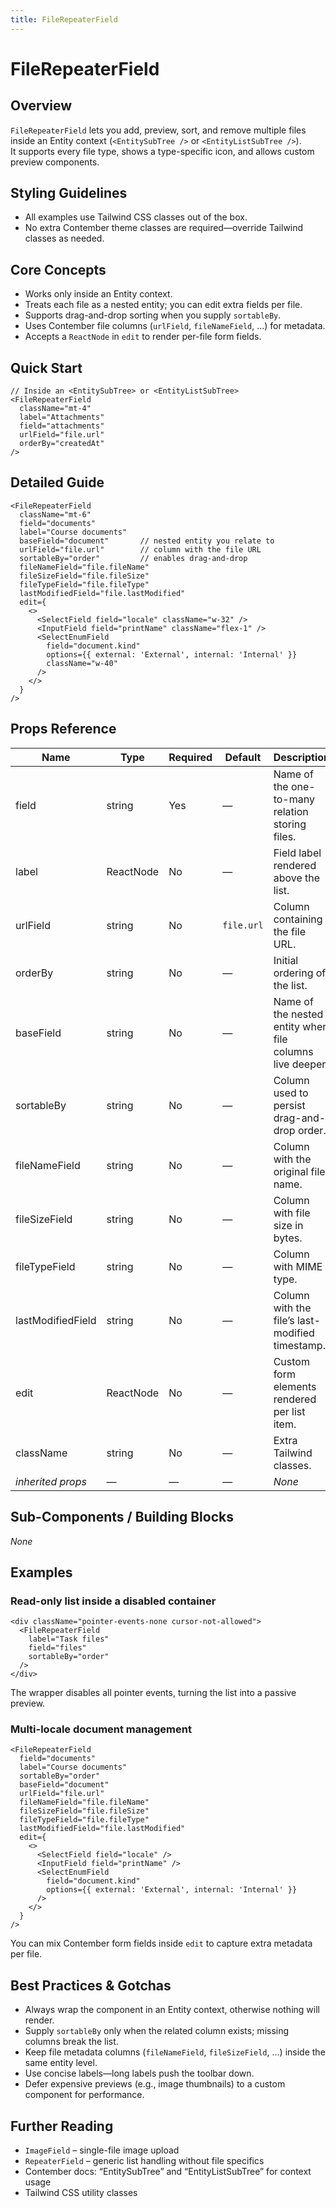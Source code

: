 ```yaml
---
title: FileRepeaterField
---
```


<!-- Edited by human: false -->
<!-- Examples count: 8 -->
<!-- Source examples: 2 -->
<!-- Playground examples: 0 -->
<!-- External examples: 6 -->
<!-- Import examples: 5 -->

# FileRepeaterField

## Overview
`FileRepeaterField` lets you add, preview, sort, and remove multiple files inside an Entity context (`<EntitySubTree />` or `<EntityListSubTree />`).  
It supports every file type, shows a type-specific icon, and allows custom preview components.

## Styling Guidelines
* All examples use Tailwind CSS classes out of the box.  
* No extra Contember theme classes are required—override Tailwind classes as needed.

## Core Concepts
* Works only inside an Entity context.
* Treats each file as a nested entity; you can edit extra fields per file.
* Supports drag-and-drop sorting when you supply `sortableBy`.
* Uses Contember file columns (`urlField`, `fileNameField`, …) for metadata.
* Accepts a `ReactNode` in `edit` to render per-file form fields.

## Quick Start
```tsx
// Inside an <EntitySubTree> or <EntityListSubTree>
<FileRepeaterField
  className="mt-4"
  label="Attachments"
  field="attachments"
  urlField="file.url"
  orderBy="createdAt"
/>
```

## Detailed Guide
```tsx
<FileRepeaterField
  className="mt-6"
  field="documents"
  label="Course documents"
  baseField="document"       // nested entity you relate to
  urlField="file.url"        // column with the file URL
  sortableBy="order"         // enables drag-and-drop
  fileNameField="file.fileName"
  fileSizeField="file.fileSize"
  fileTypeField="file.fileType"
  lastModifiedField="file.lastModified"
  edit={
    <>
      <SelectField field="locale" className="w-32" />
      <InputField field="printName" className="flex-1" />
      <SelectEnumField
        field="document.kind"
        options={{ external: 'External', internal: 'Internal' }}
        className="w-40"
      />
    </>
  }
/>
```

## Props Reference
Name | Type | Required | Default | Description
--- | --- | --- | --- | ---
field | string | Yes | — | Name of the one-to-many relation storing files.
label | ReactNode | No | — | Field label rendered above the list.
urlField | string | No | `file.url` | Column containing the file URL.
orderBy | string | No | — | Initial ordering of the list.
baseField | string | No | — | Name of the nested entity when file columns live deeper.
sortableBy | string | No | — | Column used to persist drag-and-drop order.
fileNameField | string | No | — | Column with the original file name.
fileSizeField | string | No | — | Column with file size in bytes.
fileTypeField | string | No | — | Column with MIME type.
lastModifiedField | string | No | — | Column with the file’s last-modified timestamp.
edit | ReactNode | No | — | Custom form elements rendered per list item.
className | string | No | — | Extra Tailwind classes.
_inherited props_ | — | — | — | _None_

## Sub-Components / Building Blocks
_None_

## Examples

### Read-only list inside a disabled container
```tsx
<div className="pointer-events-none cursor-not-allowed">
  <FileRepeaterField
    label="Task files"
    field="files"
    sortableBy="order"
  />
</div>
```
The wrapper disables all pointer events, turning the list into a passive preview.

### Multi-locale document management
```tsx
<FileRepeaterField
  field="documents"
  label="Course documents"
  sortableBy="order"
  baseField="document"
  urlField="file.url"
  fileNameField="file.fileName"
  fileSizeField="file.fileSize"
  fileTypeField="file.fileType"
  lastModifiedField="file.lastModified"
  edit={
    <>
      <SelectField field="locale" />
      <InputField field="printName" />
      <SelectEnumField
        field="document.kind"
        options={{ external: 'External', internal: 'Internal' }}
      />
    </>
  }
/>
```
You can mix Contember form fields inside `edit` to capture extra metadata per file.

## Best Practices & Gotchas
* Always wrap the component in an Entity context, otherwise nothing will render.
* Supply `sortableBy` only when the related column exists; missing columns break the list.
* Keep file metadata columns (`fileNameField`, `fileSizeField`, …) inside the same entity level.
* Use concise labels—long labels push the toolbar down.
* Defer expensive previews (e.g., image thumbnails) to a custom component for performance.

## Further Reading
* `ImageField` – single-file image upload  
* `RepeaterField` – generic list handling without file specifics  
* Contember docs: “EntitySubTree” and “EntityListSubTree” for context usage  
* Tailwind CSS utility classes

<!-- End of Generated Documentation -->